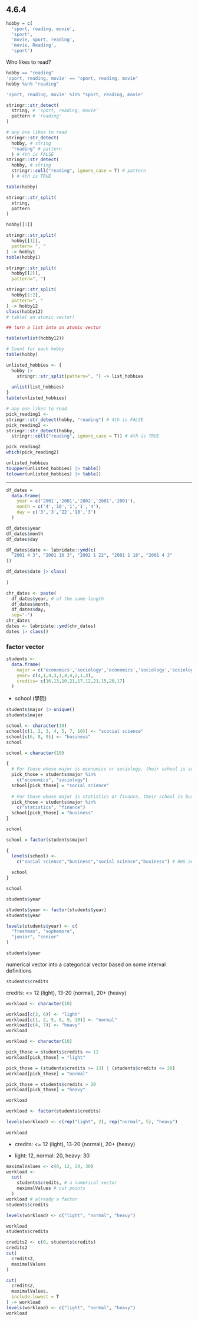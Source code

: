 ## 4.6.4 

```r
hobby = c(
  'sport, reading, movie',
  'sport',
  'movie, sport, reading',
  'movie, Reading',
  'sport')
```

Who likes to read?

```r
hobby == "reading"
'sport, reading, movie' == "sport, reading, movie"
hobby %in% "reading"

'sport, reading, movie' %in% "sport, reading, movie"
```

```r
stringr::str_detect(
  string, # 'sport, reading, movie'
  pattern # 'reading'
)
```


```r
# any one likes to read
stringr::str_detect(
  hobby, # string
  "reading" # pattern
  ) # 4th is FALSE
stringr::str_detect(
  hobby, # string
  stringr::coll("reading", ignore_case = T) # pattern
  ) # 4th is TRUE
```


```r
table(hobby)
```

```r
stringr::str_split(
  string, 
  pattern
)
```

```r
hobby[[1]]
```


```r
stringr::str_split(
  hobby[[1]],
  pattern= ", "
) -> hobby1
table(hobby1)

stringr::str_split(
  hobby[[2]],
  pattern=", ")

stringr::str_split(
  hobby[1:2],
  pattern=", "
) -> hobby12
class(hobby12)
# table( an atomic vector)

## turn a list into an atomic vector

table(unlist(hobby12))
```

```r
# Count for each hobby
table(hobby)

unlisted_hobbies <- {
  hobby |> 
    stringr::str_split(pattern=", ") -> list_hobbies
  
  unlist(list_hobbies)
}
table(unlisted_hobbies)
```

```r
# any one likes to read
pick_reading1 <- 
stringr::str_detect(hobby, "reading") # 4th is FALSE
pick_reading2 <- 
stringr::str_detect(hobby, 
  stringr::coll("reading", ignore_case = T)) # 4th is TRUE
```

```r
pick_reading2
which(pick_reading2)
```


```r
unlisted_hobbies
toupper(unlisted_hobbies) |> table()
tolower(unlisted_hobbies) |> table()
```

***

```r
df_dates =
  data.frame(
    year = c('2001','2001','2002','2001','2001'),
    month = c('4','10','1','1','4'),
    day = c('3','3','22','18','3')
  )
```

```r
df_dates$year
df_dates$month
df_dates$day

df_dates$date <- lubridate::ymd(c(
  "2001 4 3", "2001 10 3", "2002 1 22", "2001 1 18", "2001 4 3"
))

df_dates$date |> class(
  
)
```

```r
chr_dates <- paste(
  df_dates$year, # of the same length
  df_dates$month, 
  df_dates$day,
  sep="-")
chr_dates 
dates <- lubridate::ymd(chr_dates)
dates |> class()
```

### factor vector

```r
students <-
  data.frame(
    major = c('economics','sociology','economics','sociology','sociology','finance','sociology','statistics','statistics','sociology'),
    year= c(4,1,4,3,1,4,4,2,1,3),
    credits= c(16,13,10,21,17,12,21,15,20,17)
  )
```

  * school (學院)

```r
students$major |> unique()
students$major

school <- character(10)
school[c(1, 2, 3, 4, 5, 7, 10)] <- "scocial science"
school[c(6, 8, 9)] <- "business"
school
```

```r
school = character(10)

{
  # For those whose major is economics or sociology, their school is social science. 
  pick_those = students$major %in% 
    c("economics", "sociology")
  school[pick_those] = "social science"
  
  # For those whose major is statistics or finance, their school is business
  pick_those = students$major %in% 
    c("statistics", "finance")
  school[pick_those] = "business"
}

school
```

```r
school = factor(students$major)

{
  levels(school) <- 
    c("social science","business","social science","business") # RHS and LHS of <- must have the same length
  
  school
}

school
```

```r
students$year

students$year <- factor(students$year)
students$year

levels(students$year) <- c(
  "freshman", "sophemore",
  "junior", "senior"
)

students$year
```

numerical vector into a categorical vector based on some interval definitions

```r
students$credits
```

credits: <= 12 (light), 13-20 (normal), 20+ (heavy)

```r
workload <- character(10)

workload[c(3, 6)] <- "light"
workload[c(1, 2, 5, 8, 9, 10)] <- "normal"
workload[c(4, 7)] <- "heavy"
workload
```

```r
workload <- character(10)

pick_those = students$credits <= 12
workload[pick_those] = "light"

pick_those = (students$credits >= 13) | (students$credits <= 20)
workload[pick_those] = "normal"

pick_those = students$credits > 20
workload[pick_those] = "heavy"

workload
```

```r
workload <- factor(students$credits)

levels(workload) <- c(rep("light", 2), rep("normal", 5), "heavy")
 
workload
```

  * credits: <= 12 (light), 13-20 (normal), 20+ (heavy)
  
  * light: 12, normal: 20, heavy: 30

```r
maximalValues <- c(0, 12, 20, 30)
workload <-
  cut(
    students$credits, # a numerical vector
    maximalValues # cut points
  )
workload # already a factor
students$credits

levels(workload) <- c("light", "normal", "heavy")

workload
students$credits

```

```r
credits2 <- c(0, students$credits)
credits2
cut(
  credits2,
  maximalValues
)
```

```r
cut(
  credits2,
  maximalValues,
  include.lowest = T
) -> workload
levels(workload) <- c("light", "normal", "heavy")
workload
```




















